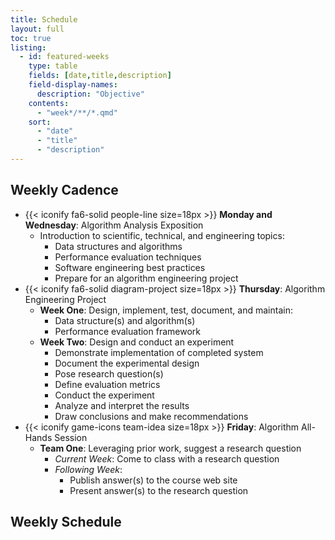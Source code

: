 ```yaml
---
title: Schedule
layout: full
toc: true
listing:
  - id: featured-weeks
    type: table
    fields: [date,title,description]
    field-display-names:
      description: "Objective"
    contents:
      - "week*/**/*.qmd"
    sort:
      - "date"
      - "title"
      - "description"
---
```


## Weekly Cadence

- {{< iconify fa6-solid people-line size=18px >}} **Monday and Wednesday**: Algorithm Analysis Exposition
  - Introduction to scientific, technical, and engineering topics:
    - Data structures and algorithms
    - Performance evaluation techniques
    - Software engineering best practices
    - Prepare for an algorithm engineering project
- {{< iconify fa6-solid diagram-project size=18px >}} **Thursday**: Algorithm Engineering Project
  - **Week One**: Design, implement, test, document, and maintain:
      - Data structure(s) and algorithm(s)
      - Performance evaluation framework
  - **Week Two**: Design and conduct an experiment
    - Demonstrate implementation of completed system
    - Document the experimental design
    - Pose research question(s)
    - Define evaluation metrics
    - Conduct the experiment
    - Analyze and interpret the results
    - Draw conclusions and make recommendations
- {{< iconify game-icons team-idea size=18px >}} **Friday**: Algorithm All-Hands Session
    - **Team One**: Leveraging prior work, suggest a research question
        - *Current Week*: Come to class with a research question
        - *Following Week*:
          - Publish answer(s) to the course web site
          - Present answer(s) to the research question

## Weekly Schedule

:::{#featured-weeks}
:::

